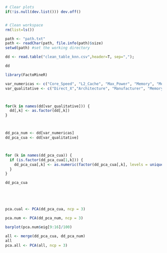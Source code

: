 ```r
# Clear plots
if(!is.null(dev.list())) dev.off()


# Clean workspace
rm(list=ls())
```

```r
path <- "path.txt"
path <- readChar(path, file.info(path)$size)
setwd(path) #set the working directory

dd <- read.table("clean_table_knn.csv",header=T, sep=",");

dd
```




```r
library(FactoMineR)

var_numericas <- c("Core_Speed", "L2_Cache", "Max_Power", "Memory", "Memory_Bandwidth", "Memory_Speed", "TMUs", "Texture_Rate")
var_qualitative <- c("Direct_X","Architecture", "Manufacturer", "Memory_Type", "Open_GL", "Shader", "Name", "Resolution_WxH",  "Memory_Bus")



for(k in names(dd[var_qualitative])) {
  dd[,k] <- as.factor(dd[,k])
}



dd_pca_num <- dd[var_numericas]
dd_pca_cua <- dd[var_qualitative]



for (k in names(dd_pca_cua)) {
  if (is.factor(dd_pca_cua[1,k])) {
    dd_pca_cua[,k] <- as.numeric(factor(dd_pca_cua[,k], levels = unique(dd_pca_cua[,k])))
  }
}

dd_pca_cua






```


```r
pca.cual <- PCA(dd_pca_cua, ncp = 3)
```


```r
pca.num <- PCA(dd_pca_num, ncp = 3)
```



```r
barplot(pca.num$eig[9:16]/100)
```


```r
all <- merge(dd_pca_cua, dd_pca_num)
all
pca.all <- PCA(all, ncp = 3)
```